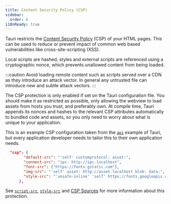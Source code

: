 ```yaml
---
title: Content Security Policy (CSP)
sidebar:
  order: 6
i18nReady: true
---
```


Tauri restricts the [Content Security Policy] (CSP) of your HTML pages.
This can be used to reduce or prevent impact of common web based vulnerabilities
like cross-site-scripting (XSS).

Local scripts are hashed, styles and external scripts are referenced using a cryptographic nonce,
which prevents unallowed content from being loaded.

:::caution
Avoid loading remote content such as scripts served over a CDN as they introduce an attack vector.
In general any untrusted file can introduce new and subtle attack vectors.
:::

The CSP protection is only enabled if set on the Tauri configuration file.
You should make it as restricted as possible, only allowing the webview to load assets
from hosts you trust, and preferably own.
At compile time, Tauri appends its nonces and hashes to the relevant CSP attributes automatically
to bundled code and assets, so you only need to worry about what is unique to your application.

This is an example CSP configuration taken from the [`api`](https://github.com/tauri-apps/tauri/blob/dev/examples/api/src-tauri/tauri.conf.json#L22)
example of Tauri, but every application developer needs to tailor this to their own application needs.

```json title="tauri/examples/api/src-tauri/tauri.conf.json"
  "csp": {
        "default-src": "'self' customprotocol: asset:",
        "connect-src": "ipc: http://ipc.localhost",
        "font-src": ["https://fonts.gstatic.com"],
        "img-src": "'self' asset: http://asset.localhost blob: data:",
        "style-src": "'unsafe-inline' 'self' https://fonts.googleapis.com"
      },
```

See [`script-src`], [`style-src`] and [CSP Sources] for more
information about this protection.

[content security policy]: https://developer.mozilla.org/en-US/docs/Web/HTTP/CSP
[`script-src`]: https://developer.mozilla.org/en-US/docs/Web/HTTP/Headers/Content-Security-Policy/script-src
[`style-src`]: https://developer.mozilla.org/en-US/docs/Web/HTTP/Headers/Content-Security-Policy/style-src
[csp sources]: https://developer.mozilla.org/en-US/docs/Web/HTTP/Headers/Content-Security-Policy/Sources#sources
